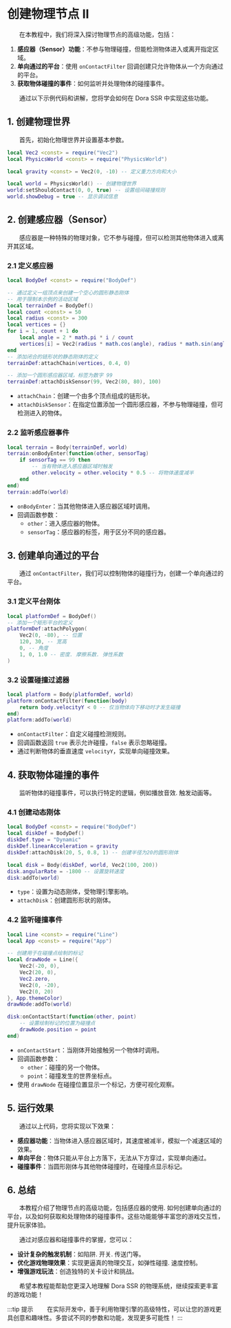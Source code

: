
# 创建物理节点 II

&emsp;&emsp;在本教程中，我们将深入探讨物理节点的高级功能，包括：

1. **感应器（Sensor）功能**：不参与物理碰撞，但能检测物体进入或离开指定区域。
2. **单向通过的平台**：使用 `onContactFilter` 回调创建只允许物体从一个方向通过的平台。
3. **获取物体碰撞的事件**：如何监听并处理物体的碰撞事件。

&emsp;&emsp;通过以下示例代码和讲解，您将学会如何在 Dora SSR 中实现这些功能。

## 1. 创建物理世界

&emsp;&emsp;首先，初始化物理世界并设置基本参数。

<Tabs groupId="language-select">
<TabItem value="lua" label="Lua">

```lua
local Vec2 <const> = require("Vec2")
local PhysicsWorld <const> = require("PhysicsWorld")

local gravity <const> = Vec2(0, -10) -- 定义重力方向和大小

local world = PhysicsWorld() -- 创建物理世界
world:setShouldContact(0, 0, true) -- 设置组间碰撞规则
world.showDebug = true -- 显示调试信息
```

</TabItem>
</Tabs>

## 2. 创建感应器（Sensor）

&emsp;&emsp;感应器是一种特殊的物理对象，它不参与碰撞，但可以检测其他物体进入或离开其区域。

### 2.1 定义感应器

<Tabs groupId="language-select">
<TabItem value="lua" label="Lua">

```lua
local BodyDef <const> = require("BodyDef")

-- 通过定义一组顶点来创建一个空心的圆形静态刚体
-- 用于限制本示例的活动区域
local terrainDef = BodyDef()
local count <const> = 50
local radius <const> = 300
local vertices = {}
for i = 1, count + 1 do
	local angle = 2 * math.pi * i / count
	vertices[i] = Vec2(radius * math.cos(angle), radius * math.sin(angle))
end
-- 添加闭合的链形状的静态刚体的定义
terrainDef:attachChain(vertices, 0.4, 0)

-- 添加一个圆形感应器区域，标签为数字 99
terrainDef:attachDiskSensor(99, Vec2(80, 80), 100)
```

</TabItem>
</Tabs>

- `attachChain`：创建一个由多个顶点组成的链形状。
- `attachDiskSensor`：在指定位置添加一个圆形感应器，不参与物理碰撞，但可检测进入的物体。

### 2.2 监听感应器事件

<Tabs groupId="language-select">
<TabItem value="lua" label="Lua">

```lua
local terrain = Body(terrainDef, world)
terrain:onBodyEnter(function(other, sensorTag)
	if sensorTag == 99 then
		-- 当有物体进入感应器区域时触发
		other.velocity = other.velocity * 0.5 -- 将物体速度减半
	end
end)
terrain:addTo(world)
```

</TabItem>
</Tabs>

- `onBodyEnter`：当其他物体进入感应器区域时调用。
- 回调函数参数：
	- `other`：进入感应器的物体。
	- `sensorTag`：感应器的标签，用于区分不同的感应器。

## 3. 创建单向通过的平台

&emsp;&emsp;通过 `onContactFilter`，我们可以控制物体的碰撞行为，创建一个单向通过的平台。

### 3.1 定义平台刚体

<Tabs groupId="language-select">
<TabItem value="lua" label="Lua">

```lua
local platformDef = BodyDef()
-- 添加一个矩形平台的定义
platformDef:attachPolygon(
	Vec2(0, -80), -- 位置
	120, 30, -- 宽高
	0, -- 角度
	1, 0, 1.0 -- 密度. 摩擦系数. 弹性系数
)
```

</TabItem>
</Tabs>

### 3.2 设置碰撞过滤器

<Tabs groupId="language-select">
<TabItem value="lua" label="Lua">

```lua
local platform = Body(platformDef, world)
platform:onContactFilter(function(body)
	return body.velocityY < 0 -- 仅当物体向下移动时才发生碰撞
end)
platform:addTo(world)
```

</TabItem>
</Tabs>

- `onContactFilter`：自定义碰撞检测规则。
- 回调函数返回 `true` 表示允许碰撞，`false` 表示忽略碰撞。
- 通过判断物体的垂直速度 `velocityY`，实现单向碰撞效果。

## 4. 获取物体碰撞的事件

&emsp;&emsp;监听物体的碰撞事件，可以执行特定的逻辑，例如播放音效. 触发动画等。

### 4.1 创建动态刚体

<Tabs groupId="language-select">
<TabItem value="lua" label="Lua">

```lua
local BodyDef <const> = require("BodyDef")
local diskDef = BodyDef()
diskDef.type = "Dynamic"
diskDef.linearAcceleration = gravity
diskDef:attachDisk(20, 5, 0.8, 1) -- 创建半径为20的圆形刚体

local disk = Body(diskDef, world, Vec2(100, 200))
disk.angularRate = -1800 -- 设置旋转速度
disk:addTo(world)
```

</TabItem>
</Tabs>

- `type`：设置为动态刚体，受物理引擎影响。
- `attachDisk`：创建圆形形状的刚体。

### 4.2 监听碰撞事件

<Tabs groupId="language-select">
<TabItem value="lua" label="Lua">

```lua
local Line <const> = require("Line")
local App <const> = require("App")

-- 创建用于在碰撞点绘制的标记
local drawNode = Line({
	Vec2(-20, 0),
	Vec2(20, 0),
	Vec2.zero,
	Vec2(0, -20),
	Vec2(0, 20)
}, App.themeColor)
drawNode:addTo(world)

disk:onContactStart(function(other, point)
	-- 设置绘制标记的位置为碰撞点
	drawNode.position = point
end)
```

</TabItem>
</Tabs>

- `onContactStart`：当刚体开始接触另一个物体时调用。
- 回调函数参数：
	- `other`：碰撞的另一个物体。
	- `point`：碰撞发生的世界坐标点。
- 使用 `drawNode` 在碰撞位置显示一个标记，方便可视化观察。

## 5. 运行效果

&emsp;&emsp;通过以上代码，您将实现以下效果：

- **感应器功能**：当物体进入感应器区域时，其速度被减半，模拟一个减速区域的效果。
- **单向平台**：物体只能从平台上方落下，无法从下方穿过，实现单向通过。
- **碰撞事件**：当圆形刚体与其他物体碰撞时，在碰撞点显示标记。

## 6. 总结

&emsp;&emsp;本教程介绍了物理节点的高级功能，包括感应器的使用. 如何创建单向通过的平台，以及如何获取和处理物体的碰撞事件。这些功能能够丰富您的游戏交互性，提升玩家体验。

&emsp;&emsp;通过对感应器和碰撞事件的掌握，您可以：

- **设计复杂的触发机制**：如陷阱. 开关. 传送门等。
- **优化游戏物理效果**：实现更逼真的物理交互，如弹性碰撞. 速度控制。
- **增强游戏玩法**：创造独特的关卡设计和挑战。

&emsp;&emsp;希望本教程能帮助您更深入地理解 Dora SSR 的物理系统，继续探索更丰富的游戏功能！

:::tip 提示
&emsp;&emsp;在实际开发中，善于利用物理引擎的高级特性，可以让您的游戏更具创意和趣味性。多尝试不同的参数和功能，发现更多可能性！
:::
